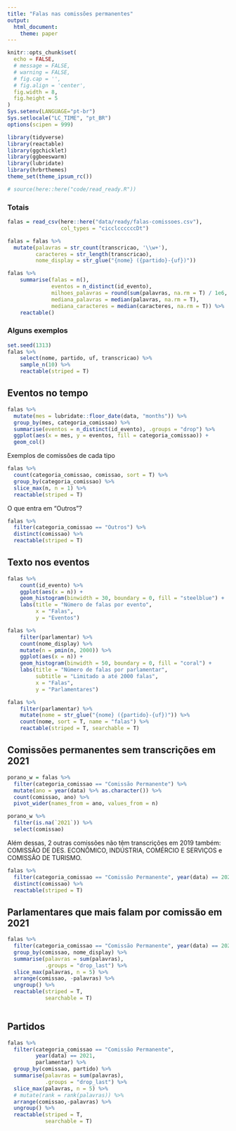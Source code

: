 ```yaml
---
title: "Falas nas comissões permanentes"
output:
  html_document:
    theme: paper
---
```


```r
knitr::opts_chunk$set(
  echo = FALSE,
  # message = FALSE,
  # warning = FALSE,
  # fig.cap = '',
  # fig.align = 'center',
  fig.width = 8,
  fig.height = 5
)
Sys.setenv(LANGUAGE="pt-br")
Sys.setlocale("LC_TIME", "pt_BR")
options(scipen = 999)
```

```r
library(tidyverse)
library(reactable)
library(ggchicklet)
library(ggbeeswarm)
library(lubridate)
library(hrbrthemes)
theme_set(theme_ipsum_rc())

# source(here::here("code/read_ready.R"))
```

### Totais

```r
falas = read_csv(here::here("data/ready/falas-comissoes.csv"), 
                 col_types = "cicclccccccDt")

falas = falas %>% 
  mutate(palavras = str_count(transcricao, '\\w+'), 
         caracteres = str_length(transcricao), 
         nome_display = str_glue("{nome} ({partido}-{uf})"))
```

```r
falas %>% 
    summarise(falas = n(), 
              eventos = n_distinct(id_evento),
              milhoes_palavras = round(sum(palavras, na.rm = T) / 1e6, 1),
              mediana_palavras = median(palavras, na.rm = T), 
              mediana_caracteres = median(caracteres, na.rm = T)) %>% 
    reactable()
```

### Alguns exemplos

```r
set.seed(1313)
falas %>% 
    select(nome, partido, uf, transcricao) %>% 
    sample_n(10) %>% 
    reactable(striped = T)
```

## Eventos no tempo

```r
falas %>% 
  mutate(mes = lubridate::floor_date(data, "months")) %>% 
  group_by(mes, categoria_comissao) %>% 
  summarise(eventos = n_distinct(id_evento), .groups = "drop") %>% 
  ggplot(aes(x = mes, y = eventos, fill = categoria_comissao)) + 
  geom_col()

```

Exemplos de comissões de cada tipo

```r
falas %>% 
  count(categoria_comissao, comissao, sort = T) %>% 
  group_by(categoria_comissao) %>% 
  slice_max(n, n = 1) %>% 
  reactable(striped = T)
```

O que entra em "Outros"?

```r
falas %>% 
  filter(categoria_comissao == "Outros") %>% 
  distinct(comissao) %>% 
  reactable(striped = T)
```


## Texto nos eventos

```r
falas %>% 
    count(id_evento) %>% 
    ggplot(aes(x = n)) + 
    geom_histogram(binwidth = 30, boundary = 0, fill = "steelblue") + 
    labs(title = "Número de falas por evento", 
         x = "Falas", 
         y = "Eventos")
```

```r
falas %>% 
    filter(parlamentar) %>% 
    count(nome_display) %>% 
    mutate(n = pmin(n, 2000)) %>% 
    ggplot(aes(x = n)) + 
    geom_histogram(binwidth = 50, boundary = 0, fill = "coral") + 
    labs(title = "Número de falas por parlamentar", 
         subtitle = "Limitado a até 2000 falas",
         x = "Falas", 
         y = "Parlamentares")
```


```r
falas %>% 
    filter(parlamentar) %>% 
    mutate(nome = str_glue("{nome} ({partido}-{uf})")) %>% 
    count(nome, sort = T, name = "falas") %>% 
    reactable(striped = T, searchable = T)
```

## Comissões permanentes sem transcrições em 2021

```r
porano_w = falas %>% 
  filter(categoria_comissao == "Comissão Permanente") %>% 
  mutate(ano = year(data) %>% as.character()) %>% 
  count(comissao, ano) %>% 
  pivot_wider(names_from = ano, values_from = n)

porano_w %>% 
  filter(is.na(`2021`)) %>% 
  select(comissao)
```

Além dessas, 2 outras comissões não têm transcrições em 2019 também: COMISSÃO DE DES. ECONÔMICO, INDÚSTRIA, COMÉRCIO E SERVIÇOS e COMISSÃO DE TURISMO.


```r
falas %>% 
  filter(categoria_comissao == "Comissão Permanente", year(data) == 2021) %>% 
  distinct(comissao) %>% 
  reactable(striped = T)
```


## Parlamentares que mais falam por comissão em 2021

```r
falas %>% 
  filter(categoria_comissao == "Comissão Permanente", year(data) == 2021, parlamentar) %>% 
  group_by(comissao, nome_display) %>% 
  summarise(palavras = sum(palavras), 
            .groups = "drop_last") %>% 
  slice_max(palavras, n = 5) %>% 
  arrange(comissao, -palavras) %>% 
  ungroup() %>% 
  reactable(striped = T, 
            searchable = T)
  
```

## Partidos

```r
falas %>%
  filter(categoria_comissao == "Comissão Permanente",
         year(data) == 2021,
         parlamentar) %>%
  group_by(comissao, partido) %>%
  summarise(palavras = sum(palavras),
            .groups = "drop_last") %>%
  slice_max(palavras, n = 5) %>%
  # mutate(rank = rank(palavras)) %>% 
  arrange(comissao,-palavras) %>%
  ungroup() %>%
  reactable(striped = T,
            searchable = T)
```

